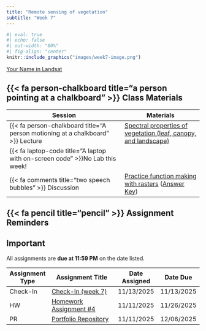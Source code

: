 ```yaml
---
title: "Remote sensing of vegetation"
subtitle: "Week 7"
---
```


```r
#| eval: true
#| echo: false
#| out-width: "80%"
#| fig-align: "center"
knitr::include_graphics("images/week7-image.png")
```

::: {.gray-text .center-text}
[Your Name in Landsat](https://landsat.gsfc.nasa.gov/apps/YourNameInLandsat-main/index.html){target="_blank"}
:::

## {{< fa person-chalkboard title="a person pointing at a chalkboard" >}} Class Materials

| Session                                                                         | Materials                                             |
|---------------------------------------------------------------------------------|-------------------------------------------------------|
| {{< fa person-chalkboard title="A person motioning at a chalkboard" >}} Lecture | [Spectral properties of vegetation (leaf, canopy, and landscape)](https://docs.google.com/presentation/d/1NMY3uMM1qJkMny1PLSd9ZWpf4eI2PZ9qJn9O8m1eO4Q/present){target="_blank"}                  |
| {{< fa laptop-code title="A laptop with on-screen code" >}}No Lab this week!                 
| {{< fa comments title="two speech bubbles" >}} Discussion               | [Practice function making with rasters](discussions/week8-discussion.qmd) ([Answer Key](discussions/answer-keys/week8-discussion-answerKey.qmd)) |

## {{< fa pencil title="pencil" >}} Assignment Reminders {#assignment-reminders}

:::{.callout-important icon=true}
## Important
All assignments are **due at 11:59 PM** on the date listed.
:::

| Assignment Type | Assignment Title                              | Date Assigned | Date Due   |
|-----------------|-----------------------------------------------|---------------|------------|
| Check-In             | [Check-In (week 7)](https://forms.gle/TRj7vNBDEQmLFR9b8){target="_blank"}              | 11/13/2025    | 11/13/2025 |
| HW              | [Homework Assignment #4](../assignments/HW4.qmd){target="_blank"} | 11/11/2025    | 11/26/2025 |
| PR              | [Portfolio Repository](../assignments/PR.qmd){target="_blank"}    | 11/11/2025    | 12/06/2025 |


